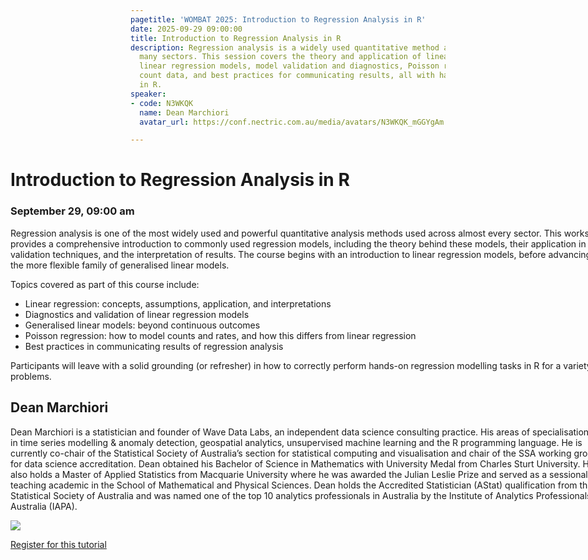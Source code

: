 ```yaml
---
pagetitle: 'WOMBAT 2025: Introduction to Regression Analysis in R'
date: 2025-09-29 09:00:00
title: Introduction to Regression Analysis in R
description: Regression analysis is a widely used quantitative method applicable across
  many sectors. This session covers the theory and application of linear and generalized
  linear regression models, model validation and diagnostics, Poisson regression for
  count data, and best practices for communicating results, all with hands-on exercises
  in R.
speaker:
- code: N3WKQK
  name: Dean Marchiori
  avatar_url: https://conf.nectric.com.au/media/avatars/N3WKQK_mGGYgAm.png

---
```


:::::: {.grid style="width: 100vw;  transform: translateX(-20%);"}
::: {#sponsors_banner .g-col-12 .title}
# Introduction to Regression Analysis in R

### September 29, 09:00 am
:::

::: {.g-col-12 .full_text_block}

Regression analysis is one of the most widely used and powerful quantitative analysis methods used across almost every sector. This workshop provides a comprehensive introduction to commonly used regression models, including the theory behind these models, their application in R, validation techniques, and the interpretation of results. The course begins with an introduction to linear regression models, before advancing to the more flexible family of generalised linear models.


Topics covered as part of this course include:

* Linear regression: concepts, assumptions, application, and interpretations
* Diagnostics and validation of linear regression models
* Generalised linear models: beyond continuous outcomes
* Poisson regression: how to model counts and rates, and how this differs from linear regression
* Best practices in communicating results of regression analysis

Participants will leave with a solid grounding (or refresher) in how to correctly perform hands-on regression modelling tasks in R for a variety of problems.

::: speaker
## Dean Marchiori

Dean Marchiori is a statistician and founder of Wave Data Labs, an independent data science consulting practice. His areas of specialisation are in time series modelling &amp; anomaly detection, geospatial analytics, unsupervised machine learning and the R programming language. He is currently co-chair of the Statistical Society of Australia’s section for statistical computing and visualisation and chair of the SSA working group for data science accreditation. Dean obtained his Bachelor of Science in Mathematics with University Medal from Charles Sturt University. He also holds a Master of Applied Statistics from Macquarie University where he was awarded the Julian Leslie Prize and served as a sessional teaching academic in the School of Mathematical and Physical Sciences. Dean holds the Accredited Statistician (AStat) qualification from the Statistical Society of Australia and was named one of the top 10 analytics professionals in Australia by the Institute of Analytics Professionals of Australia (IAPA).

![](https://conf.nectric.com.au/media/avatars/N3WKQK_mGGYgAm.png)
:::


::: register-btn
[Register for this tutorial](/participation/register.html)
:::

:::

<div>

</div>
::::::
